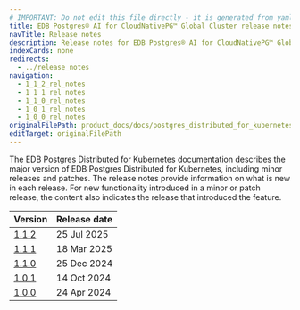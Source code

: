 ```yaml
---
# IMPORTANT: Do not edit this file directly - it is generated from yaml source.
title: EDB Postgres® AI for CloudNativePG™ Global Cluster release notes
navTitle: Release notes
description: Release notes for EDB Postgres® AI for CloudNativePG™ Global Cluster
indexCards: none
redirects:
  - ../release_notes
navigation:
  - 1_1_2_rel_notes
  - 1_1_1_rel_notes
  - 1_1_0_rel_notes
  - 1_0_1_rel_notes
  - 1_0_0_rel_notes
originalFilePath: product_docs/docs/postgres_distributed_for_kubernetes/1/rel_notes/src/meta.yml
editTarget: originalFilePath
---
```



The EDB Postgres Distributed for Kubernetes documentation describes the major version of EDB Postgres Distributed for Kubernetes, 
including minor releases and patches. The release notes provide information on what is new in each release. For new functionality 
introduced in a minor or patch release, the content also indicates the release that introduced the feature.


| Version | Release date |
|---|---|
| [1.1.2](./1_1_2_rel_notes) | 25 Jul 2025 |
| [1.1.1](./1_1_1_rel_notes) | 18 Mar 2025 |
| [1.1.0](./1_1_0_rel_notes) | 25 Dec 2024 |
| [1.0.1](./1_0_1_rel_notes) | 14 Oct 2024 |
| [1.0.0](./1_0_0_rel_notes) | 24 Apr 2024 |
